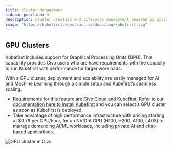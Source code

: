 ```yaml
---
title: Cluster Management
sidebar_position: 3
description: cluster creation and lifecycle management powered by gitops
image: "https://kubefirst.konstruct.io/docs/img/kubefirst.svg"
---
```



<CLUSTERS />

## GPU Clusters

Kubefirst includes support for Graphical Processing Units (GPU). This capability provides Civo users who are have requirements with the capacity to run Kubefirst with performance for larger workloads.

With a GPU cluster, deployment and scalability are easily managed for AI and Machine Learning through a simple setup and Kubefirst’s seamless scaling.

- Requirements for this feature are Civo Cloud and Kubefirst. Refer to [our documentation here to install Kubefirst](./install/cli.mdx)  and you can select a GPU cluster as soon as Kubefirst is deployed.
- Take advantage of high performance infrastructure with pricing starting at $0.79 per GPU/hour, for an NVIDIA GPU (H100, H200, A100, L40S) to manage demanding AI/ML workloads, including private AI and chat-based applications.

![GPU cluster in Civo](../../img/civo/gpu-cluster.png)
